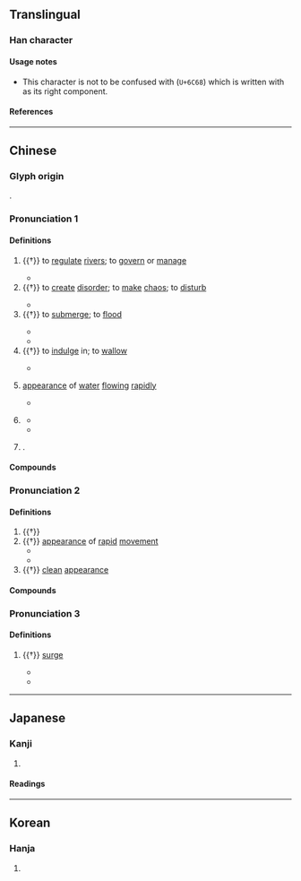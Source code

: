 {{also|汨}}
{{character info}}
==Translingual==

===Han character===
{{Han char|rn=85|rad=水|as=04|sn=7|four=36100|canj=EA,XXEA|ids=⿰氵曰}}

====Usage notes====
* This character is not to be confused with {{l|mul|汨}} (<code>U+6C68</code>) which is written with {{l|mul|日|gloss=sun}} as its right component.

====References====
{{Han ref|kx=0607.110|dkj=17153|dj=1000.120|hdz=31565.010|uh=6C69}}

----

==Chinese==
{{zh-forms|alt=𭥚}}

===Glyph origin===
{{Han etym}}
{{Han compound|水|alt1=氵|曰|t1=water|ls=psc|c1=s|c2=p}}.

===Pronunciation 1===
{{zh-pron
|m=gǔ
|c=gwat1
|mc=y
|oc=1,1
|ma=
|cat=v,n,pn
}}

====Definitions====
{{zh-hanzi}}

# {{†}} to [[regulate]] [[rivers]]; to [[govern]] or [[manage]]
#: {{zh-syn|治}}
#* {{zh-x|不 任 汩 鴻，師 何 以 尚 之。僉 曰 何 憂，何 不 課 而 行 之。|ref=Chuci}}
# {{†}} to [[create]] [[disorder]]; to [[make]] [[chaos]]; to [[disturb]]
#: {{zh-alt-inline|滑|淈|抇}}
#: {{zh-syn|亂}}
#* {{zh-x|箕子 乃 言 曰：「我 聞 在 昔，鯀 堙 洪 水， 汩 陳 其 五行。」 |ref=Shangshu}}
# {{†}} to [[submerge]]; to [[flood#Verb|flood]]
#: {{zh-syn|淹沒}}
#* {{zh-x|羲和 羲和，汝 奚 汩 沒 於 荒淫 之 波。||CL|ref={{lw|zh|李白}} ({{w|Li Bai}}) {{lw|zh|pref=《|s:日出入行|日出入行|suf=》}}}}
#* {{zh-x|薄 日月，優 光景，感 震 電，神 變化，水 下 土，汩 陵 谷。雲 亦 靈怪 矣 哉！||CL|ref={{lw|zh|韓愈}} ({{w|Han Yu}}) {{lw|zh|pref=《|s:雜說四首|雜說四首|suf=》}}}}
# {{†}} to [[indulge]] in; to [[wallow]]
#: {{zh-syn|沉迷}}
#* {{zh-x|鍾愛 於 男女，素 期 效 死，夫 亦 不 蔽 也。大凡 以 斷 割 不為 麗 色 所 汩，豈 若 是 乎？|ref={{lw|zh|孟簡}} {{lw|zh|pref=《|s:詠歐陽行周事|詠歐陽行周事|suf=》}}}}
# {{lb|zh|literary}} [[appearance]] of [[water]] [[flowing]] [[rapid]]ly
#* {{zh-x|浩浩 沅 湘，分流 汩 兮。|ref=Chuci}}
# {{lb|zh|literary|onomatopoeia}} {{zh-used|汩汩|[[sound]] of water [[flowing]]}}
#* {{zh-x|汩汩 在 塵埃，羈懷 不 暫 開。||CL|ref={{lw|zh|丁鹤年}} {{lw|zh|pref=《|s:汩汩|汩汩|suf=》}}}}
#* {{zh-x|怳 兮 忽 兮，聊 兮 慄 兮，混 汩汩 兮，忽 兮 慌 兮， 俶 兮 儻 兮， 浩 瀇瀁 兮，慌 曠曠 兮。||CL|ref={{lw|zh|枚乘}} {{lw|zh|pref=《|s:七發|七發|suf=》}}}}
# {{surname|zh}}. <!-- 《萬姓統譜·質韻》 -->

====Compounds====
{{zh-der|汩暗|汩汩|汩越|瀝瀝汩汩|汩亂|汩湮|汩陳|汩泥|汩沒|汩溺|汩喪|汩振|汩都都|汩碌碌|淟汩}}

===Pronunciation 2===
{{zh-pron
|m=yù
|c=wat6
|mc=n
|oc=2,2
|ma=
|cat=n
}}

====Definitions====
{{zh-hanzi}}

# {{†}} {{zh-alt-form|𡿯|[[flow]] of [[water]]}}
# {{†}} [[appearance]] of [[rapid]] [[movement]]
#* {{zh-x|引 盈 車 之 魚，於 百 仞 之 淵、 汩 流 之 中；綸 不 絕，鉤 不 伸，竿 不 撓。||CL|ref=Liezi}}
#* {{zh-x|扈 江 離 與 辟 芷 兮，紉 秋 蘭 以 為 佩。汩 余 若 將 不 及 兮，恐 年歲 之 不 吾 與。|ref=Chuci}}
# {{†}} [[clean]] [[appearance]]

====Compounds====
{{zh-der|汩徂|汩流|汩越|汩淈|汩淢|汩淴|汩湟|汩㴔|汩湧|汩潏|悲風汩起}} <!-- Refer 《漢語大詞典》 -->

===Pronunciation 3===
{{zh-pron
|m=hú
|mc=
|cat=n
}}

====Definitions====
{{zh-hanzi}}

# {{†}} [[surge#Noun|surge]]
#: {{zh-syn|湧波/涌波}}
#* {{zh-x|吾 始 乎 故，長 乎 性，成 乎 命。與 齊 俱 入，與 汩 偕 出，從 水 之 道 而 不為 私 焉。|ref=Zhuangzi}}
#* {{zh-x|龍 池 𤀰 瀑 濆 其 隈，漏 江 伏 流 潰 其 阿 。汩 若 湯 谷 之 揚 濤，沛 若 濛 汜 之 涌波。||CL|ref={{lw|zh|左思}} ({{w|Zuo Si}}) {{lw|zh|pref=《|s:蜀都賦 (左思)|蜀都賦|suf=》}}}}

----

==Japanese==

===Kanji===
{{ja-kanji|grade=|rs=水04}}

# {{rfdef|ja|sort=水04}}

====Readings====
{{ja-readings
|goon=いつ, ごつ
|kanon=ごち
|kun=ながれる
}}

----

==Korean==

===Hanja===
{{ko-hanja|hangeul=율|eumhun=|rv=yul|mr=yul|y=yul}}

# {{rfdef|ko|sort=水04}}